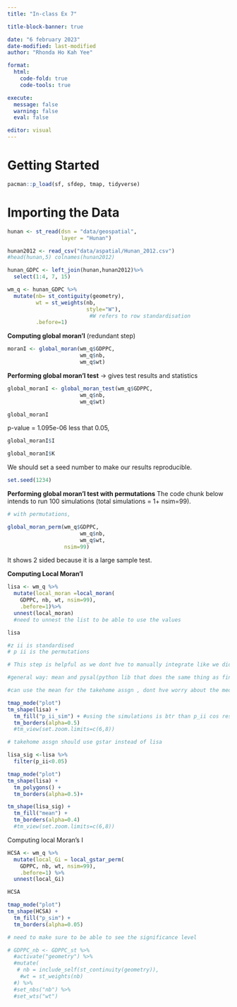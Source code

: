```yaml
---
title: "In-class Ex 7"

title-block-banner: true

date: "6 february 2023" 
date-modified: last-modified 
author: "Rhonda Ho Kah Yee"

format: 
  html: 
    code-fold: true 
    code-tools: true

execute: 
  message: false 
  warning: false 
  eval: false

editor: visual
---
```


# Getting Started

```r
pacman::p_load(sf, sfdep, tmap, tidyverse)
```

# Importing the Data

```r
hunan <- st_read(dsn = "data/geospatial", 
                 layer = "Hunan") 

hunan2012 <- read_csv("data/aspatial/Hunan_2012.csv")
#head(hunan,5) colnames(hunan2012)

hunan_GDPC <- left_join(hunan,hunan2012)%>%
  select(1:4, 7, 15)
```

```r
wm_q <- hunan_GDPC %>%
  mutate(nb= st_contiguity(geometry),
         wt = st_weights(nb,
                         style="W"), 
                          #W refers to row standardisation
         .before=1)
```

**Computing global moran'I** (redundant step)

```r
moranI <- global_moran(wm_q$GDPPC,
                       wm_q$nb,
                       wm_q$wt)
```

**Performing global moran'I test** -\> gives test results and statistics

```r
global_moranI <- global_moran_test(wm_q$GDPPC,
                       wm_q$nb,
                       wm_q$wt)

global_moranI
```

p-value = 1.095e-06 less that 0.05,

```r
global_moranI$I

global_moranI$K
```

We should set a seed number to make our results reproducible.

```r

set.seed(1234)
```

**Performing global moran'I test with permutations** The code chunk below intends to run 100 simulations (total simulations = 1+ nsim=99).

```r
# with permutations, 

global_moran_perm(wm_q$GDPPC,
                       wm_q$nb,
                       wm_q$wt,
                  nsim=99)
```

It shows 2 sided because it is a large sample test.

**Computing Local Moran'I**

```r
lisa <- wm_q %>% 
  mutate(local_moran =local_moran(
    GDPPC, nb, wt, nsim=99),
    .before=1)%>%
  unnest(local_moran) 
  #need to unnest the list to be able to use the values

lisa

#z ii is standardised
# p ii is the permutations

# This step is helpful as we dont hve to manually integrate like we did in the handson exercise (handson ex7 steps 10.7.3 - qunadrant <- vector....)

#general way: mean and pysal(python lib that does the same thing as finding the mean) should be the same

#can use the mean for the takehome assgn , dont hve worry about the median and pysal (feel free to explore)

```

```r
tmap_mode("plot")
tm_shape(lisa) +
  tm_fill("p_ii_sim") + #using the simulations is btr than p_ii cos results will be more stable
  tm_borders(alpha=0.5)
  #tm_view(set.zoom.limits=c(6,8))
```

```r
# takehome assgn should use gstar instead of lisa 

lisa_sig <-lisa %>%
  filter(p_ii<0.05)

tmap_mode("plot")
tm_shape(lisa) +
  tm_polygons() + 
  tm_borders(alpha=0.5)+

tm_shape(lisa_sig) +
  tm_fill("mean") + 
  tm_borders(alpha=0.4)
  #tm_view(set.zoom.limits=c(6,8))

```

Computing local Moran's I

```r
HCSA <- wm_q %>%
  mutate(local_Gi = local_gstar_perm(
    GDPPC, nb, wt, nsim=99),
    .before=1) %>%
  unnest(local_Gi)

HCSA
```

```r
tmap_mode("plot")
tm_shape(HCSA) +
  tm_fill("p_sim") +
  tm_borders(alpha=0.05)

# need to make sure to be able to see the significance level
```

```r

# GDPPC_nb <- GDPPC_st %>% 
  #activate("geometry") %>%
  #mutate(
   # nb = include_self(st_continuity(geometry)),
    #wt = st_weights(nb)
  #) %>%
  #set_nbs("nb") %>%
  #set_wts("wt")

```

```r


```

```r

```
